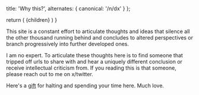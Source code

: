 
  title: 'Why this?',
  alternates: {
    canonical: '/n/dx'
  }
};

  return (
    <span className="font-serif text-2xl">{children}</span>
  )
}

<Title>Why this?</Title>

<AnimatedName />

This site is a constant effort to articulate thoughts and ideas that silence all the other thousand running behind and concludes to altered perspectives or branch progressively into further developed ones. 

I am no expert. To articulate these thoughts here is to find someone that tripped off urls to share with and hear a uniquely different conclusion or receive intellectual criticism from. If you reading this is that someone, please reach out to me on x/twitter.

Here's a [gift](https://open.spotify.com/playlist/7CKHKCVdfkkQbzUTFVLfoK?si=aHFK66diS9WzXg37dC36NQ) for halting and spending your time here. Much love.